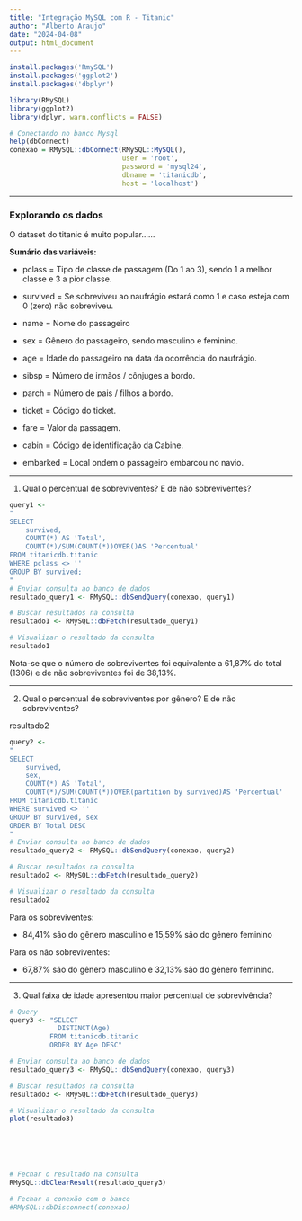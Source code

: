 ```yaml
---
title: "Integração MySQL com R - Titanic"
author: "Alberto Araujo"
date: "2024-04-08"
output: html_document
---
```


```r
install.packages('RmySQL')
install.packages('ggplot2')
install.packages('dbplyr')

library(RMySQL)
library(ggplot2)
library(dplyr, warn.conflicts = FALSE)
```

```r
# Conectando no banco Mysql
help(dbConnect)
conexao = RMySQL::dbConnect(RMySQL::MySQL(),
                            user = 'root',
                            password = 'mysql24',
                            dbname = 'titanicdb',
                            host = 'localhost')
```

------------------------------------------------------------------------

### Explorando os dados

O dataset do titanic é muito popular......

**Sumário das variáveis:**

-   pclass = Tipo de classe de passagem (Do 1 ao 3), sendo 1 a melhor classe e 3 a pior classe.

-   survived = Se sobreviveu ao naufrágio estará como 1 e caso esteja com 0 (zero) não sobreviveu.

-   name = Nome do passageiro

-   sex = Gênero do passageiro, sendo masculino e feminino.

-   age = Idade do passageiro na data da ocorrência do naufrágio.

-   sibsp = Número de irmãos / cônjuges a bordo.

-   parch = Número de pais / filhos a bordo.

-   ticket = Código do ticket.

-   fare = Valor da passagem.

-   cabin = Código de identificação da Cabine.

-   embarked = Local ondem o passageiro embarcou no navio.

------------------------------------------------------------------------

1.  Qual o percentual de sobreviventes? E de não sobreviventes?

```r
query1 <- 
"
SELECT 
	survived,
	COUNT(*) AS 'Total',
    COUNT(*)/SUM(COUNT(*))OVER()AS 'Percentual'
FROM titanicdb.titanic
WHERE pclass <> ''
GROUP BY survived;
"
# Enviar consulta ao banco de dados
resultado_query1 <- RMySQL::dbSendQuery(conexao, query1)

# Buscar resultados na consulta
resultado1 <- RMySQL::dbFetch(resultado_query1)

# Visualizar o resultado da consulta
resultado1
```

Nota-se que o número de sobreviventes foi equivalente a 61,87% do total (1306) e de não sobreviventes foi de 38,13%.

------------------------------------------------------------------------

2.  Qual o percentual de sobreviventes por gênero? E de não sobreviventes?

resultado2

```r
query2 <- 
"
SELECT
	survived, 
    sex,
    COUNT(*) AS 'Total',
    COUNT(*)/SUM(COUNT(*))OVER(partition by survived)AS 'Percentual'
FROM titanicdb.titanic
WHERE survived <> ''
GROUP BY survived, sex
ORDER BY Total DESC
"
# Enviar consulta ao banco de dados
resultado_query2 <- RMySQL::dbSendQuery(conexao, query2)

# Buscar resultados na consulta
resultado2 <- RMySQL::dbFetch(resultado_query2)

# Visualizar o resultado da consulta
resultado2
```

Para os sobreviventes:

-   84,41% são do gênero masculino e 15,59% são do gênero feminino

Para os não sobreviventes:

-   67,87% são do gênero masculino e 32,13% são do gênero feminino.

------------------------------------------------------------------------

3.  Qual faixa de idade apresentou maior percentual de sobrevivência?

```r
# Query
query3 <- "SELECT
          	DISTINCT(Age)
          FROM titanicdb.titanic
          ORDER BY Age DESC"

# Enviar consulta ao banco de dados
resultado_query3 <- RMySQL::dbSendQuery(conexao, query3)

# Buscar resultados na consulta
resultado3 <- RMySQL::dbFetch(resultado_query3)

# Visualizar o resultado da consulta
plot(resultado3)
```

```r
```

```r
```

```r

```

```r

```

```r

```

```r
# Fechar o resultado na consulta
RMySQL::dbClearResult(resultado_query3)
```

```r
# Fechar a conexão com o banco
#RMySQL::dbDisconnect(conexao)
```

```r
```

```r

```

```r

```

```r

```

```r

```

```r

```
